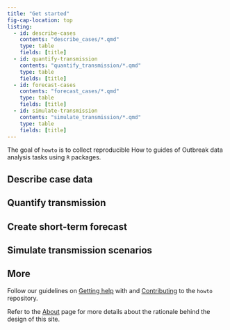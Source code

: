 ```yaml
---
title: "Get started"
fig-cap-location: top
listing: 
  - id: describe-cases
    contents: "describe_cases/*.qmd"
    type: table
    fields: [title]
  - id: quantify-transmission
    contents: "quantify_transmission/*.qmd"
    type: table
    fields: [title]
  - id: forecast-cases
    contents: "forecast_cases/*.qmd"
    type: table
    fields: [title]
  - id: simulate-transmission
    contents: "simulate_transmission/*.qmd"
    type: table
    fields: [title]
---
```


The goal of `howto` is to collect reproducible How to guides of Outbreak data analysis tasks using `R` packages.

## Describe case data

:::{#describe-cases}
:::

## Quantify transmission

:::{#quantify-transmission}
:::

## Create short-term forecast

:::{#forecast-cases}
:::

## Simulate transmission scenarios

:::{#simulate-transmission}
:::

## More

Follow our guidelines on [Getting help](https://github.com/epiverse-trace/howto/blob/main/.github/SUPPORT.md) with and [Contributing](https://github.com/epiverse-trace/howto/blob/main/.github/CONTRIBUTING.md) to the `howto` repository.

Refer to the [About](about.qmd) page for more details about the rationale behind the design of this site.
